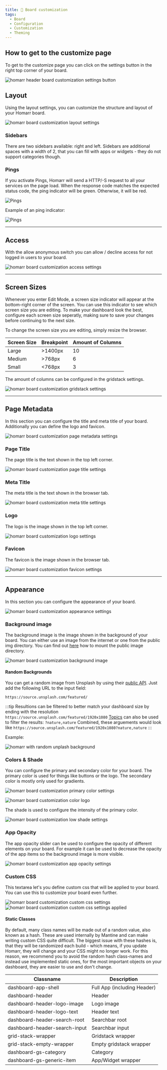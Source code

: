 ```yaml
---
title: 📄 Board customization
tags:
  - Board
  - Configuration
  - Customization
  - Theming
---
```


## How to get to the customize page

To get to the customize page you can click on the settings button in the right top corner of your board.

![homarr header board customization settings button](./img/board-customization/settings-button.webp)

## Layout

Using the layout settings, you can customize the structure and layout of your Homarr board.

![homarr board customization layout settings](./img/board-customization/layout-settings.gif)

### Sidebars

There are two sidebars available: right and left. Sidebars are additional spaces with a width of 2, that you can fill with apps or widgets - they do not support categories though.

### Pings

If you activate Pings, Homarr will send a HTTP/-S request to all your services on the page load. When the response code matches the expected status code, the ping indicator will be green. Otherwise, it will be red.

![Pings](img/layout/pings.webp)

Example of an ping indicator:

![Pings](img/layout/example-ping.webp)


---

## Access

With the allow anonymous switch you can allow / decline access for not logged in users to your board.

![homarr board customization access settings](./img/board-customization/access-settings.webp)

---

## Screen Sizes

Whenever you enter Edit Mode, a screen size indicator will appear at the bottom-right corner of the screen. You can use this indicator to see which screen size you are editing. To make your dashboard look the best, configure each screen size seperatly, making sure to save your changes before continuing to the next size.

To change the screen size you are editing, simply resize the browser.

| Screen Size | Breakpoint | Amount of Columns |
|-------------|------------|-------------------|
| Large       | >1400px    | 10                |
| Medium      | >768px     | 6                 |
| Small       | <768px     | 3                 |

The amount of columns can be configured in the gridstack settings.

![homarr board customization gridstack settings](./img/board-customization/gridstack-settings.webp)

---

## Page Metadata

In this section you can configure the title and meta title of your board. Additionally you can define the logo and favicon.

![homarr board customization page metadata settings](./img/board-customization/page-metadata-settings.webp)

### Page Title

The page title is the text shown in the top left corner.

![homarr board customization page title settings](./img/board-customization/page-title.webp)

### Meta Title

The meta title is the text shown in the browser tab.

![homarr board customization meta title settings](./img/board-customization/meta-title.webp)

### Logo

The logo is the image shown in the top left corner.

![homarr board customization logo settings](./img/board-customization/logo.webp)

### Favicon

The favicon is the image shown in the browser tab.

![homarr board customization favicon settings](./img/board-customization/favicon.webp)

---

## Appearance

In this section you can configure the appearance of your board.

![homarr board customization appearance settings](./img/board-customization/appearance-settings.webp)

### Background image

The background image is the image shown in the background of your board. You can either use an image from the internet or one from the public img directory. 
You can find out [here](https://link.to.something/) how to mount the public image directory.

![homarr board customization background image](./img/board-customization/board-background-image.webp)

#### Random Backgrounds

You can get a random image from Unsplash by using their [public API](https://unsplash.com). Just add the following URL to the input field:

`https://source.unsplash.com/featured/`

:::tip
Resultions can be filtered to better match your dashboard size by ending with the resolution `https://source.unsplash.com/featured/1920x1080` 
[Topics](https://unsplash.com/t) can also be used to filter the results: `?nature,nature` 
Combined, these arguements would look like `https://source.unsplash.com/featured/1920x1080?nature,nature`
:::

Example:

![homarr with random unplash background](./img/board-customization/background-unplash.webp)

### Colors & Shade

You can configure the primary and secondary color for your board. The primary color is used for things like buttons or the logo. The secondary color is mostly only used for gradients.

![homarr board customization primary color settings](./img/board-customization/primary-color.webp)

![homarr board customization color logo](./img/board-customization/color-logo.webp)

The shade is used to configure the intensity of the primary color.

![homarr board customization low shade settings](./img/board-customization/low-shade.webp)

### App Opacity

The app opacity slider can be used to configure the opacity of different elements on your board.
For example it can be used to decrease the opacity of the app items so the background image is more visible.

![homarr board customization app opacity settings](./img/board-customization/app-opacity.webp)

### Custom CSS

This textarea let's you define custom css that will be applied to your board. You can use this to customize your board even further.

![homarr board customization custom css settings](./img/board-customization/custom-css-input.webp)
![homarr board customization custom css settings applied](./img/board-customization/custom-css-applied.webp)

#### Static Classes

By default, many class names will be made out of a random value, also known as a hash.
These are used internally by Mantine and can make writing custom CSS quite difficult.
The biggest issue with these hashes is, that they will be randomized each build - which means, if you update Homarr, they will change and your CSS might no longer work.
For this reason, we recommend you to avoid the random hash class-names and instead use implemented static ones, for the most important objects on your dashboard, they are easier to use and don't change.

| Classname   | Description |
| ------------------ | ------------------ |
| dashboard-app-shell | Full App (including Header) |
| dashboard-header | Header |
| dashboard-header-logo-image | Logo image |
| dashboard-header-logo-text | Header text |
| dashboard-header-search-root | Searchbar root |
| dashboard-header-search-input | Searchbar input |
| grid-stack-wrapper | Gridstack wrapper |
| grid-stack-empty-wrapper | Empty gridstack wrapper |
| dashboard-gs-category | Category |
| dashboard-gs-generic-item | App/Widget wrapper |

